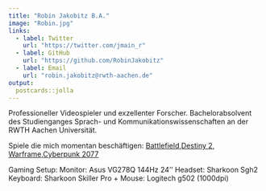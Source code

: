 ```yaml
---
title: "Robin Jakobitz B.A."
image: "Robin.jpg"
links:
  - label: Twitter
    url: "https://twitter.com/jmain_r"
  - label: GitHub
    url: "https://github.com/RobinJakobitz"
  - label: Email
    url: "robin.jakobitz@rwth-aachen.de"
output:
  postcards::jolla
---
```

 
Professioneller Videospieler und exzellenter Forscher. Bachelorabsolvent des Studienganges Sprach- und Kommunikationswissenschaften an der RWTH Aachen Universität.

Spiele die mich momentan beschäftigen:
[Battlefield](https://www.ea.com/de-de/games/battlefield),[Destiny 2](https://www.bungie.net/7/en/Destiny/NewLight), [Warframe](https://n8k6e2y6.ssl.hwcdn.net/login),[Cyberpunk 2077](https://www.cyberpunk.net/de/de/)

Gaming Setup: \n
Monitor:    Asus VG278Q 144Hz 24'' \n
Headset:    Sharkoon Sgh2 \n
Keyboard:   Sharkoon Skiller Pro + \n
Mouse: Logitech g502 (1000dpi)

